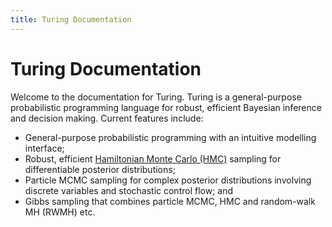 ```yaml
---
title: Turing Documentation
---
```


# Turing Documentation

Welcome to the documentation for Turing. Turing is a general-purpose probabilistic programming language for robust,
efficient Bayesian inference and decision making. Current features include:

  - General-purpose probabilistic programming with an intuitive modelling interface;
  - Robust, efficient [Hamiltonian Monte Carlo (HMC)](https://github.com/TuringLang/AdvancedHMC.jl) sampling for differentiable posterior distributions;
  - Particle MCMC sampling for complex posterior distributions involving discrete variables and stochastic control flow; and
  - Gibbs sampling that combines particle MCMC, HMC and random-walk MH (RWMH) etc.